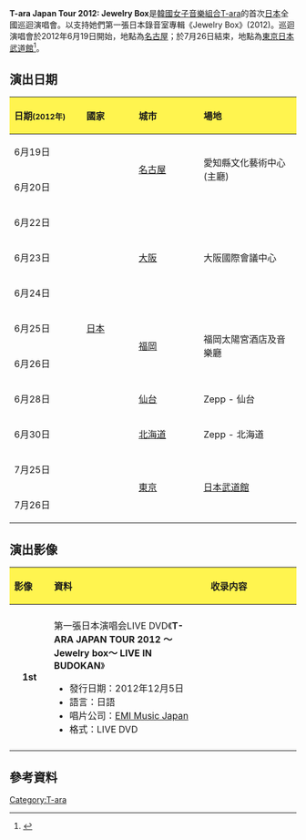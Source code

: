 {{Infobox concert tour |
| concert_tour_name = T-ARA JAPAN TOUR 2012<br />
～Jewelry box～
| image             = T-ARA JAPAN TOUR 2012～Jewelry box～ 海報.png
| image_caption     = 巡迴演唱會海報
| artist            = [[T-ara|T-ara]]
| album             = 《[[Jewelry_Box|Jewelry Box]]》
| start_date        = 2012年6月19日
| end_date          = 2012年7月26日
| number_of_legs    =
| number_of_shows   = [[仙台|仙台]]1場<br />[[北海道|北海道]]1場<br />[[名古屋|名古屋]]2場<br />[[福岡|福岡]]2場<br />[[東京|東京]]2場<br />[[大阪市|大阪]]3場<br />共11場
| last_tour         = T-ara X'mas Premium Live <br />(2011)
| this_tour         = '''T-ara Japan Live Tour''' <br />(2012)
| next_tour         = [[T-ara_Japan_Tour_2013:_Treasure_Box|T-ara Japan Tour 2013: Treasure Box]] <br />(2013)
}}

'''T-ara Japan Tour 2012: Jewelry Box'''是[[韓國|韓國]][[女子音樂組合|女子音樂組合]][[T-ara|T-ara]]的首次[[日本|日本]]全國巡迴演唱會。以支持她們第一張日本錄音室專輯《Jewelry Box》(2012)。巡迴演唱會於2012年6月19日開始，地點為[[名古屋|名古屋]]{{tsl|ja|愛知芸術文化センター|愛知縣文化藝術中心}}；於7月26日結束，地點為[[東京|東京]][[日本武道館|日本武道館]]<ref>{{cite news|language=ja|title=T-ARA、日本1stアルバム＆4万人動員ツアー決定|url=http://www.oricon.co.jp/news/music/2008068/full/|accessdate=2013年3月29日|newspaper=Oricon|date=2012年3月3日|archive-date=2013年6月30日|archive-url=https://web.archive.org/web/20130630054853/http://www.oricon.co.jp/news/music/2008068/full/|dead-url=no}}</ref>。

== 演出日期 ==
{| class="wikitable"
!style="background:#FFF44F; color:#aaaaa" align="left" width="200"| 日期<small>(2012年)</small>
!style="background:#FFF44F; color:#aaaaa" align="left" width="150"| 國家
!style="background:#FFF44F; color:#aaaaa" align="left" width="200"| 城市
!style="background:#FFF44F; color:#aaaaa" align="left" width="300"| 場地
|-
| 6月19日
| rowspan="11"| [[日本|日本]]
| rowspan="2"| [[名古屋|名古屋]]
| rowspan="2"| 愛知縣文化藝術中心 (主廳)
|-
| 6月20日
|-
| 6月22日
| rowspan="3"| [[大阪市|大阪]]
| rowspan="3"| 大阪國際會議中心
|-
| 6月23日
|-
| 6月24日
|-
| 6月25日
| rowspan="2"| [[福岡|福岡]]
| rowspan="2"| 福岡太陽宮酒店及音樂廳
|-
| 6月26日
|-
| 6月28日
| rowspan="1"| [[仙台|仙台]]
| rowspan="1"| Zepp - 仙台
|-
| 6月30日
| rowspan="1"| [[北海道|北海道]]
| rowspan="1"| Zepp - 北海道
|-
| 7月25日
| rowspan="2"| [[東京|東京]]
| rowspan="2"| [[日本武道館|日本武道館]]
|-
| 7月26日
|}

== 演出影像 ==
{| class="wikitable"
!style="background:#FFF44F; color:#aaaaa" align="left" width="90px"| 影像
!style="background:#FFF44F; color:#aaaaa" align="left" width="470px"| 資料
!style="background:#FFF44F; color:#aaaaa" align="left" width="300px"| 收录内容
|-
|- bgcolor="#F0F8FF"
|align="center"| '''1st'''
|align="left"|第一張日本演唱会LIVE DVD《'''T-ARA JAPAN TOUR 2012 ～Jewelry box～ LIVE IN BUDOKAN'''》
* 發行日期：2012年12月5日
* 語言：日語
* 唱片公司：[[EMI_Music_Japan|EMI Music Japan]]
* 格式：LIVE DVD
|align="left" style="font-size: 85%;"|
{{hidden|收录内容|
# ～OPENING VTR～
# Roly-Poly（Japanese ver.）
# ウェイロニ（Japanese ver.）
# T-ARATiC MAGiC MUSiC
# ～MC～
# yayaya （Japanese ver.）
# ～ VTR ～
# コジンマル～嘘～ （Japanese ver.）
# Cry Cry（Japanese ver.）
# ～ MC ～
# ～ VTR ～
# Price Tag　～アルム SOLO STAGE
# ～ VTR ～
# Choo Choo TRAIN　～ジヨン?ウンジョン?ヒョミン UNIT STAGE
# ～ VTR ～
# キューティーハニー ～ソヨン SOLO STAGE
# ～ VTR ～
# 会いたかった　～ボラム?キュリUNIT STAGE
# ～ VTR ～
# LOVE ME!～あなたのせいで狂いそう（Japanese ver.）
# Breaking Heart～私がとても痛くて（Japanese ver.）
# Apple is A（Japanese ver.）
# ～ MC ～
# Bo Peep Bo Peep　（Japanese ver.）
# 初めてのように
# Bye Bye
# ～ VTR ～
# DAY BY DAY
# T,T,L ～ Time to Love ～（Japanese ver.）
# ～ MC ～
# Lovey-Dovey （Japanese ver.）
# ～ VTR ～アンコール
# Roly-Poly（Japanese ver.）
# yayaya　（Japanese ver.）
# Lovey-Dovey （Japanese ver.）
* 特典映像
# T-ARA SPECIAL LONG　INTERVIEW （約１時間収録）}}
|-
|}

== 參考資料 ==
{{Reflist}}
{{T-ara}}
{{DEFAULTSORT:T-ara Japan Tour 2012: Jewelry Box}}
[[Category:T-ara|Category:T-ara]]
